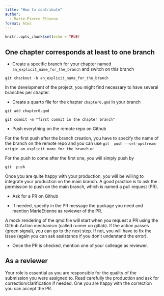 ```yaml
---
title: "How to contribute"
author: 
  - Marie-Pierre Etienne
format: html
---
```




```r
knitr::opts_chunk$set(echo = TRUE)
```


## One chapter corresponds at least to one branch

* Create a specific branch for your chapter named `an_explicit_name_for_the_branch`  and switch on this branch

` git checkout -b an_explicit_name_for_the_branch` 

In the development of the project, you might find necessary to have several branches per chapter.

*  Create a quarto file for the chapter  `chapter0.qmd` in your branch

` git add chapter0.qmd `

` git commit -m "first commit in the chapter branch" `

* Push everything on the remote repo on Github
 
 For the first push after the branch creation, you have to specify the name of the branch on the remote repo and you can use
` git  push --set-upstream origin an_explicit_name_for_the_branch` or 

For the push to come after the first one, you will simply push by 

` git  push ` 


Once you are quite happy with your production, you will be willing to integrate your production on the main branch. A good practice is to ask the permission to push on the main branch, which is named a pull request (PR).

* Ask for a PR on Github

- If needed, specify in the PR message the package you need and mention MarieEtienne as reviewer of the PR.

A mock rendering of the qmd file will start when you request a PR using the Github Action mechanism (called runner on gitlab). If the action passes (green signal), you can go to the next step. If not, you will have to fix the issue (again you can ask assistance if you don't understand the error).

* Once the PR is checked, mention one of your colleage as reviewer.



## As a reviewer

Your role is essential as you are responsible for the quality of the submission you were assigned to. Read carefully the production and ask for correction/clarification if needed. One you are happy with the correction you can accept the PR.


<!-- ## The Technical dtails -->


<!-- ### Docker -->

<!-- Lien vers la fiche pense-bête : [https://www.docker.com/sites/default/files/d8/2019-09/docker-cheat-sheet.pdf] -->

<!-- Pour créer des images Docker en local sur sa machine, voici une liste de commandes utiles -->

<!-- - Pour construire une image docker, il faut créer un fichier Dockerfile qui contient la recette du Docker. Pour ce site le ficher Dockerfile a la forme suivante -->

<!-- ```{r engine='bash', comment='', echo = FALSE} -->
<!-- cat Dockerfile -->
<!-- ``` -->

<!-- puis demander la construction  de  l'image à l'aide de la commande -->

<!-- ```{r docker_build, comment='', echo = TRUE, eval = FALSE} -->
<!--  docker build -t nom_depot_dockerhub/nom_du_repo:version  . ## avec un nom -->
<!-- ``` -->

<!-- et enfin pousser sur  Dockerhub -->

<!-- ```{r docker_push, echo = TRUE, eval = FALSE} -->

<!--  docker push nom_depot_dockerhub/nom_du_repo:version -->
<!-- ``` -->


<!-- ### Les actions -->

<!-- Dans les action de Github, on peut spécifier un container docker à utiliser, c'est ce que fait la ligne container du fichier d'action suivant, utiliser pour créer ce site web -->


<!-- ```{r engine='bash', comment='', echo = FALSE} -->
<!-- cat .github/workflows/website.yml  -->
<!-- ``` -->



